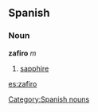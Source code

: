 == Spanish ==
=== Noun ===
'''zafiro''' ''m''
# [[sapphire]]

[[Category:Spanish nouns]]

[[es:zafiro]]